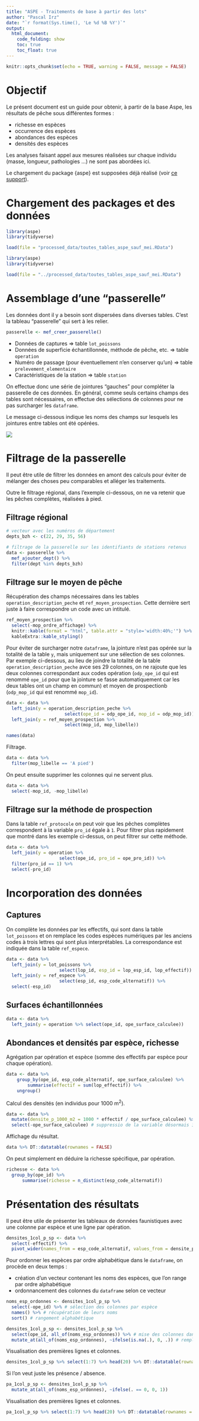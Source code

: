 ```yaml
---
title: "ASPE - Traitements de base à partir des lots"
author: "Pascal Irz"
date: "`r format(Sys.time(), 'Le %d %B %Y')`"
output:
  html_document:
    code_folding: show
    toc: true
    toc_float: true   
---
```


```r
knitr::opts_chunk$set(echo = TRUE, warning = FALSE, message = FALSE)
```

# Objectif

Le présent document est un guide pour obtenir, à partir de la base Aspe, les résultats de pêche sous différentes formes :

- richesse en espèces
- occurrence des espèces
- abondances des espèces
- densités des espèces

Les analyses faisant appel aux mesures réalisées sur chaque individu (masse, longueur, pathologies ...) ne sont pas abordées ici. 

Le chargement du package {aspe} est supposées déjà réalisé (voir [ce support](https://rpubs.com/kamoke/713407)).

# Chargement des packages et des données

```r
library(aspe)
library(tidyverse)

load(file = "processed_data/toutes_tables_aspe_sauf_mei.RData")
```

```r
library(aspe)
library(tidyverse)

load(file = "../processed_data/toutes_tables_aspe_sauf_mei.RData")
```

# Assemblage d'une "passerelle"

Les données dont il y a besoin sont dispersées dans diverses tables. C'est la tableau "passerelle" qui sert à les relier.

```r
passerelle <- mef_creer_passerelle()
```

- Données de captures $\Rightarrow$ table `lot_poissons`
- Données de superficie échantillonnée, méthode de pêche, etc. $\Rightarrow$ table `operation`
- Numéro de passage (pour éventuellement n'en conserver qu'un) $\Rightarrow$ table `prelevement_elementaire`
- Caractéristiques de la station $\Rightarrow$ table `station`



<!-- Message de Nicolas Poulet

Pour ce qui est des traitements classiques (pour moi) : effectifs par espèces et par opérations avec comme champs de base (pas sûr que ça colle exactement à la dénomination de la base actuelle) :

st_id; st_nom; st_long;
ope_id; ope_date; ope_methode; ope_moyen; ope_surf; ope_nb point; ope_nb zone; ope_long; ope_larg; ope_prof;
numero_passage;
code_esp; effectif; biomasse your comment -->

On effectue donc une série de jointures "gauches" pour compléter la passerelle de ces données. En général, comme seuls certains champs des tables sont nécessaires, on effectue des sélections de colonnes pour ne pas surcharger les `dataframe`.

Le message ci-dessous indique les noms des champs sur lesquels les jointures entre tables ont été opérées. 

![](../assets/message_jointures.png)

# Filtrage de la passerelle

Il peut être utile de filtrer les données en amont des calculs pour éviter de mélanger des choses peu comparables et alléger les traitements.

Outre le filtrage régional, dans l'exemple ci-dessous, on ne va retenir que les pêches complètes, réalisées à pied.

## Filtrage régional

```r
# vecteur avec les numéros de département
depts_bzh <- c(22, 29, 35, 56)

# filtrage de la passerelle sur les identifiants de stations retenus
data <- passerelle %>% 
  mef_ajouter_dept() %>% 
  filter(dept %in% depts_bzh)
```

## Filtrage sur le moyen de pêche

Récupération des champs nécessaires dans les tables `operation_description_peche` et `ref_moyen_prospection`. Cette dernière sert juste à faire correspondre un code avec un intitulé. 

```r
ref_moyen_prospection %>%
  select(-mop_ordre_affichage) %>% 
  knitr::kable(format = "html", table.attr = "style='width:40%;'") %>% 
  kableExtra::kable_styling()
```

Pour éviter de surcharger notre `dataframe`, la jointure n'est pas opérée sur la totalité de la table `y`, mais uniquement sur une sélection de ses colonnes. Par exemple ci-dessous, au lieu de joindre la totalité de la table `operation_description_peche` avce ses 29 colonnes, on ne rajoute que les deux colonnes correspondant aux codes opération (`odp_ope_id` qui est renommé `ope_id` pour que la jointure se fasse automatiquement car les deux tables ont un champ en commun) et moyen de prospectionb (`odp_mop_id` qui est renommé `mop_id`).

```r
data <- data %>% 
  left_join(y = operation_description_peche %>%
                      select(ope_id = odp_ope_id, mop_id = odp_mop_id)) %>% 
  left_join(y = ref_moyen_prospection %>%
                      select(mop_id, mop_libelle))

names(data)
```

Filtrage.

```r
data <- data %>% 
  filter(mop_libelle == 'A pied')
```

On peut ensuite supprimer les colonnes qui ne servent plus.

```r
data <- data %>% 
  select(-mop_id, -mop_libelle)
```

## Filtrage sur la méthode de prospection

Dans la table `ref_protocole` on peut voir que les pêches complètes correspondent à la variable `pro_id` égale à `1`. Pour filtrer plus rapidement que montré dans les exemple ci-dessus, on peut filtrer sur cette méthode.

```r
data <- data %>% 
  left_join(y = operation %>%
                    select(ope_id, pro_id = ope_pro_id)) %>% 
  filter(pro_id == 1) %>% 
  select(-pro_id)
```

# Incorporation des données

## Captures

On complète les données par les effectifs, qui sont dans la table `lot_poissons` et on remplace les codes espèces numériques par les anciens codes à trois lettres qui sont plus interprétables. La correspondance est indiquée dans la table `ref_espece`.

```r
data <- data %>% 
  left_join(y = lot_poissons %>%
                    select(lop_id, esp_id = lop_esp_id, lop_effectif)) %>%
  left_join(y = ref_espece %>%
                    select(esp_id, esp_code_alternatif)) %>% 
  select(-esp_id)
```

## Surfaces échantillonnées

```r
data <- data %>% 
  left_join(y = operation %>% select(ope_id, ope_surface_calculee))
```
## Abondances et densités par espèce, richesse

Agrégation par opération et espèce (somme des effectifs par espèce pour chaque opération).

```r
data <- data %>% 
    group_by(ope_id, esp_code_alternatif, ope_surface_calculee) %>% 
        summarise(effectif = sum(lop_effectif)) %>% 
    ungroup()
```

Calcul des densités (en individus pour 1000 m^2^).

```r
data <- data %>% 
  mutate(densite_p_1000_m2 = 1000 * effectif / ope_surface_calculee) %>% 
  select(-ope_surface_calculee) # suppressio de la variable désormais inutile
```

Affichage du résultat.

```r
data %>% DT::datatable(rownames = FALSE)
```

On peut simplement en déduire la richesse spécifique, par opération.

```r
richesse <- data %>% 
  group_by(ope_id) %>% 
      summarise(richesse = n_distinct(esp_code_alternatif))
```

# Présentation des résultats

Il peut être utile de présenter les tableaux de données faunistiques avec une colonne par espèce et une ligne par opération.

```r
densites_1col_p_sp <- data %>% 
  select(-effectif) %>% 
  pivot_wider(names_from = esp_code_alternatif, values_from = densite_p_1000_m2)
```

Pour ordonner les espèces par ordre alphabétique dans le `dataframe`, on procède en deux temps :

- création d'un vecteur contenant les noms des espèces, que l'on range par ordre alphabétique
- ordonnancement des colonnes du `dataframe` selon ce vecteur

```r
noms_esp_ordonnes <- densites_1col_p_sp %>% 
  select(-ope_id) %>% # sélection des colonnes par espèce
  names() %>% # récupération de leurs noms
  sort() # rangement alphabétique 

densites_1col_p_sp <- densites_1col_p_sp %>%
  select(ope_id, all_of(noms_esp_ordonnes)) %>% # mise des colonnes dans l'ordre souhaité
  mutate_at(all_of(noms_esp_ordonnes), ~ifelse(is.na(.), 0, .)) # remplacement des données manquantes par 0
```

Visualisation des premières lignes et colonnes.

```r
densites_1col_p_sp %>% select(1:7) %>% head(20) %>% DT::datatable(rownames = FALSE)
```

Si l'on veut juste les présence / absence.

```r
pa_1col_p_sp <- densites_1col_p_sp %>% 
  mutate_at(all_of(noms_esp_ordonnes), ~ifelse(. == 0, 0, 1))
```

Visualisation des premières lignes et colonnes.

```r
pa_1col_p_sp %>% select(1:7) %>% head(20) %>% DT::datatable(rownames = FALSE)
```



